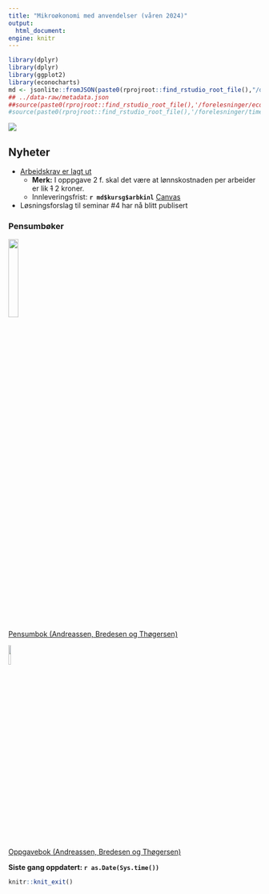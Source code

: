 ```yaml
---
title: "Mikroøkonomi med anvendelser (våren 2024)"
output:
  html_document:
engine: knitr
---
```


```r
library(dplyr)
library(dplyr)
library(ggplot2)
library(econocharts)
md <- jsonlite::fromJSON(paste0(rprojroot::find_rstudio_root_file(),"/data-raw/metadata.json"))
## ../data-raw/metadata.json
##source(paste0(rprojroot::find_rstudio_root_file(),'/forelesninger/econplot.R'))
#source(paste0(rprojroot::find_rstudio_root_file(),'/forelesninger/timeplan.R'))
```

![](man/figures/abc.jpg)

## Nyheter

- [Arbeidskrav er lagt ut](https://github.com/joernih/SFB10816Mikrooekonomi/blob/main/utskrifter/Arbeidskrav_2024_V.pdf)
  - **Merk:** I opppgave 2 f. skal det være at lønnskostnaden per arbeider er lik  ~~1~~ 2 kroner.
  - Innleveringsfrist: **`r md$kursg$arbkinl`** [Canvas](https://hiof.instructure.com/courses/8577/assignments/38559)
- Løsningsforslag til seminar #4 har nå blitt publisert

### Pensumbøker

![](man/figures/pensum.jpg){width=20%}
<br>
[Pensumbok (Andreassen, Bredesen og Thøgersen)](https://www.cappelendammundervisning.no/_innforing-i-mikrookonomi-9788202640521)
<br>

![](man/figures/oppgaver.jpg){width=10%}

[Oppgavebok (Andreassen, Bredesen og Thøgersen)](https://www.cappelendammundervisning.no/_innforing-i-mikrookonomi-ovingsoppgaver-med-losningsforslag-9788202656485)
<br>

**Siste gang oppdatert: `r as.Date(Sys.time())`**

```r
knitr::knit_exit()
```


